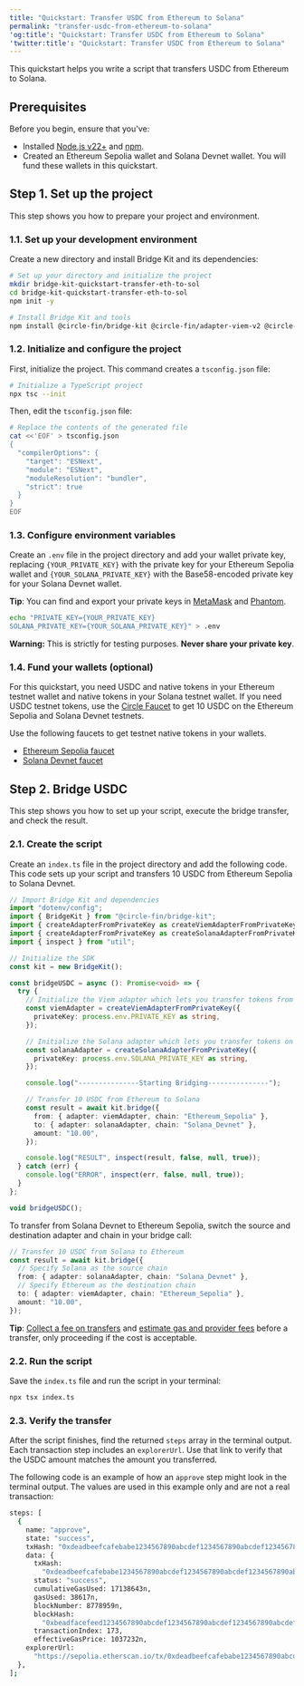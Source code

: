 ```yaml
---
title: "Quickstart: Transfer USDC from Ethereum to Solana"
permalink: "transfer-usdc-from-ethereum-to-solana"
'og:title': "Quickstart: Transfer USDC from Ethereum to Solana"
'twitter:title': "Quickstart: Transfer USDC from Ethereum to Solana"
---
```


This quickstart helps you write a script that transfers USDC from Ethereum to
Solana.

## Prerequisites

Before you begin, ensure that you've:

* Installed [Node.js v22+](https://nodejs.org/) and
  [npm](https://www.npmjs.com/).
* Created an Ethereum Sepolia wallet and Solana Devnet wallet. You will fund
  these wallets in this quickstart.

## Step 1. Set up the project

This step shows you how to prepare your project and environment.

### 1.1. Set up your development environment

Create a new directory and install Bridge Kit and its dependencies:


```bash
# Set up your directory and initialize the project
mkdir bridge-kit-quickstart-transfer-eth-to-sol
cd bridge-kit-quickstart-transfer-eth-to-sol
npm init -y

# Install Bridge Kit and tools
npm install @circle-fin/bridge-kit @circle-fin/adapter-viem-v2 @circle-fin/adapter-solana @solana/web3.js @solana/spl-token viem typescript tsx dotenv
```

### 1.2. Initialize and configure the project

First, initialize the project. This command creates a `tsconfig.json` file:


```bash
# Initialize a TypeScript project
npx tsc --init
```

Then, edit the `tsconfig.json` file:

```bash
# Replace the contents of the generated file
cat <<'EOF' > tsconfig.json
{
  "compilerOptions": {
    "target": "ESNext",
    "module": "ESNext",
    "moduleResolution": "bundler",
    "strict": true
  }
}
EOF
```

### 1.3. Configure environment variables

Create an `.env` file in the project directory and add your wallet private key,
replacing `{YOUR_PRIVATE_KEY}` with the private key for your Ethereum Sepolia
wallet and `{YOUR_SOLANA_PRIVATE_KEY}` with the Base58-encoded private key for
your Solana Devnet wallet.

<Info>

**Tip**: You can find and export your private keys in
[MetaMask](https://support.metamask.io/configure/accounts/how-to-export-an-accounts-private-key/)
and
[Phantom](https://help.phantom.com/hc/en-us/articles/25334064171795-How-to-export-your-recovery-phrase-or-private-key-in-Phantom).

</Info>



```bash
echo "PRIVATE_KEY={YOUR_PRIVATE_KEY}
SOLANA_PRIVATE_KEY={YOUR_SOLANA_PRIVATE_KEY}" > .env
```

<Note>

**Warning:** This is strictly for testing purposes. **Never share your private
key**.

</Note>

### 1.4. Fund your wallets (optional)

For this quickstart, you need USDC and native tokens in your Ethereum testnet
wallet and native tokens in your Solana testnet wallet. If you need USDC testnet
tokens, use the [Circle Faucet](https://faucet.circle.com/) to get 10 USDC on
the Ethereum Sepolia and Solana Devnet testnets.

Use the following faucets to get testnet native tokens in your wallets.

* [Ethereum Sepolia faucet](https://cloud.google.com/application/web3/faucet/ethereum/sepolia)
* [Solana Devnet faucet](https://faucet.solana.com/)

## Step 2. Bridge USDC

This step shows you how to set up your script, execute the bridge transfer, and
check the result.

### 2.1. Create the script

Create an `index.ts` file in the project directory and add the following code.
This code sets up your script and transfers 10 USDC from Ethereum Sepolia to
Solana Devnet.


```typescript
// Import Bridge Kit and dependencies
import "dotenv/config";
import { BridgeKit } from "@circle-fin/bridge-kit";
import { createAdapterFromPrivateKey as createViemAdapterFromPrivateKey } from "@circle-fin/adapter-viem-v2";
import { createAdapterFromPrivateKey as createSolanaAdapterFromPrivateKey } from "@circle-fin/adapter-solana";
import { inspect } from "util";

// Initialize the SDK
const kit = new BridgeKit();

const bridgeUSDC = async (): Promise<void> => {
  try {
    // Initialize the Viem adapter which lets you transfer tokens from your wallet on any EVM-compatible chain
    const viemAdapter = createViemAdapterFromPrivateKey({
      privateKey: process.env.PRIVATE_KEY as string,
    });

    // Initialize the Solana adapter which lets you transfer tokens on Solana
    const solanaAdapter = createSolanaAdapterFromPrivateKey({
      privateKey: process.env.SOLANA_PRIVATE_KEY as string,
    });

    console.log("---------------Starting Bridging---------------");

    // Transfer 10 USDC from Ethereum to Solana
    const result = await kit.bridge({
      from: { adapter: viemAdapter, chain: "Ethereum_Sepolia" },
      to: { adapter: solanaAdapter, chain: "Solana_Devnet" },
      amount: "10.00",
    });

    console.log("RESULT", inspect(result, false, null, true));
  } catch (err) {
    console.log("ERROR", inspect(err, false, null, true));
  }
};

void bridgeUSDC();
```

To transfer from Solana Devnet to Ethereum Sepolia, switch the source and
destination adapter and chain in your bridge call:


```typescript
// Transfer 10 USDC from Solana to Ethereum
const result = await kit.bridge({
  // Specify Solana as the source chain
  from: { adapter: solanaAdapter, chain: "Solana_Devnet" },
  // Specify Ethereum as the destination chain
  to: { adapter: viemAdapter, chain: "Ethereum_Sepolia" },
  amount: "10.00",
});
```

<Info>

**Tip**:
[Collect a fee on transfers](/bridge-kit/tutorials/collect-a-transfer-fee) and
[estimate gas and provider fees](/bridge-kit/tutorials/estimate-costs) before
a transfer, only proceeding if the cost is acceptable.

</Info>

### 2.2. Run the script

Save the `index.ts` file and run the script in your terminal:



```bash
npx tsx index.ts
```

### 2.3. Verify the transfer

After the script finishes, find the returned `steps` array in the terminal
output. Each transaction step includes an `explorerUrl`. Use that link to verify
that the USDC amount matches the amount you transferred.

The following code is an example of how an `approve` step might look in the
terminal output. The values are used in this example only and are not a real
transaction:



```bash
steps: [
  {
    name: "approve",
    state: "success",
    txHash: "0xdeadbeefcafebabe1234567890abcdef1234567890abcdef1234567890abcd",
    data: {
      txHash:
        "0xdeadbeefcafebabe1234567890abcdef1234567890abcdef1234567890abcd",
      status: "success",
      cumulativeGasUsed: 17138643n,
      gasUsed: 38617n,
      blockNumber: 8778959n,
      blockHash:
        "0xbeadfacefeed1234567890abcdef1234567890abcdef1234567890abcdef12",
      transactionIndex: 173,
      effectiveGasPrice: 1037232n,
    explorerUrl:
      "https://sepolia.etherscan.io/tx/0xdeadbeefcafebabe1234567890abcdef1234567890abcdef1234567890abcd",
  },
];
```